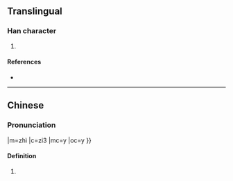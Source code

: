 {{character info/new}}
==Translingual==

===Han character===
{{Han char|rn=75|rad=木|as=07|sn=11|four=|canj=DGP|ids=⿰木志}}

# {{defn|Han|sort=木07}}

====References====
* {{Han ref|kx=0531.131|hdz=21210.030|uh=68BD|ud=26813}}

----

==Chinese==

===Pronunciation===
{{yue-hanzi|jyut=[[zi3]]|y=ji3}}
|m=zhì
|c=zi3
|mc=y
|oc=y
}}

====Definition====
# {{defn|lang=yue|sort=木07}}